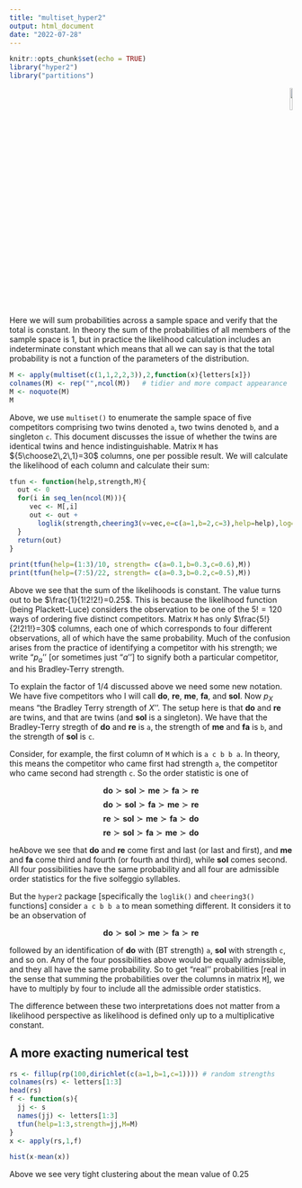 ```yaml
---
title: "multiset_hyper2"
output: html_document
date: "2022-07-28"
---
```


```r
knitr::opts_chunk$set(echo = TRUE)
library("hyper2")
library("partitions")
```

<p style="text-align: right;">
![](`r system.file("help/figures/hyper2.png", package = "hyper2")`){width=10%}
</p>

Here we will sum probabilities across a sample space and verify that
the total is constant.  In theory the sum of the probabilities of all
members of the sample space is 1, but in practice the likelihood
calculation includes an indeterminate constant which means that all we
can say is that the total probability is not a function of the
parameters of the distribution.


```r
M <- apply(multiset(c(1,1,2,2,3)),2,function(x){letters[x]})
colnames(M) <- rep("",ncol(M))   # tidier and more compact appearance
M <- noquote(M)
M
```

Above, we use `multiset()` to enumerate the sample space of five
competitors comprising two twins denoted `a`, two twins denoted `b`,
and a singleton `c`.  This document discusses the issue of whether the
twins are identical twins and hence indistinguishable.  Matrix `M` has
${5\choose2\,2\,1}=30$ columns, one per possible result.  We will
calculate the likelihood of each column and calculate their sum:

```r
tfun <- function(help,strength,M){
  out <- 0
  for(i in seq_len(ncol(M))){
     vec <- M[,i]
     out <- out +
       loglik(strength,cheering3(v=vec,e=c(a=1,b=2,c=3),help=help),log=FALSE)
  }
  return(out)
}
```

```r
print(tfun(help=(1:3)/10, strength= c(a=0.1,b=0.3,c=0.6),M))
print(tfun(help=(7:5)/22, strength= c(a=0.3,b=0.2,c=0.5),M))
```

Above we see that the sum of the likelihoods is constant.  The value
turns out to be $\frac{1}{1!2!2!}=0.25$.  This is because the
likelihood function (being Plackett-Luce) considers the observation to
be one of the $5!=120$ ways of ordering five distinct competitors.
Matrix `M` has only $\frac{5!}{2!2!1!}=30$ columns, each one of which
corresponds to four different observations, all of which have the same
probability.  Much of the confusion arises from the practice of
identifying a competitor with his strength; we write "$p_a$'' [or
sometimes just "$a$''] to signify both a particular competitor, and
his Bradley-Terry strength.


To explain the factor of $1/4$ discussed above we need some new
notation.  We have five competitors who I will call $\mathbf{do}$,
$\mathbf{re}$, $\mathbf{me}$, $\mathbf{fa}$, and $\mathbf{sol}$.  Now
$p_X$ means "the Bradley Terry strength of $X$''.  The setup here is
that $\mathbf{do}$ and $\mathbf{re}$ are twins, and that are twins
(and $\mathbf{sol}$ is a singleton).  We have that the Bradley-Terry
stregth of $\mathbf{do}$ and $\mathbf{re}$ is `a`, the strength of
$\mathbf{me}$ and $\mathbf{fa}$ is `b`, and the strength of
$\mathbf{sol}$ is `c`.

Consider, for example, the first column of `M` which is `a c b b a`.
In theory, this means the competitor who came first had strength `a`,
the competitor who came second had strength `c`.  So the order
statistic is one of

$$\mathbf{do}\succ\mathbf{sol}\succ\mathbf{me}\succ\mathbf{fa}\succ\mathbf{re}$$
$$\mathbf{do}\succ\mathbf{sol}\succ\mathbf{fa}\succ\mathbf{me}\succ\mathbf{re}$$
$$\mathbf{re}\succ\mathbf{sol}\succ\mathbf{me}\succ\mathbf{fa}\succ\mathbf{do}$$
$$\mathbf{re}\succ\mathbf{sol}\succ\mathbf{fa}\succ\mathbf{me}\succ\mathbf{do}$$

heAbove we see that $\mathbf{do}$ and $\mathbf{re}$ come first and last
(or last and first), and $\mathbf{me}$ and $\mathbf{fa}$ come third
and fourth (or fourth and third), while $\mathbf{sol}$ comes second.
All four possibilities have the same probability and all four are
admissible order statistics for the five solfeggio syllables.

But the `hyper2` package [specifically the `loglik()` and
`cheering3()` functions] consider `a c b b a` to mean something
different.  It considers it to be an observation of

$$\mathbf{do}\succ\mathbf{sol}\succ\mathbf{me}\succ\mathbf{fa}\succ\mathbf{re}$$

followed by an identification of $\mathbf{do}$ with (BT strength) `a`,
$\mathbf{sol}$ with strength `c`, and so on.  Any of the four
possibilities above would be equally admissible, and they all have the
same probability.  So to get "real'' probabilities [real in the sense
that summing the probabilities over the columns in matrix `M`], we
have to multiply by four to include all the admissible order
statistics.

The difference between these two interpretations does not matter from
a likelihood perspective as likelihood is defined only up to a
multiplicative constant.


## A more exacting numerical test

```r
rs <- fillup(rp(100,dirichlet(c(a=1,b=1,c=1)))) # random strengths
colnames(rs) <- letters[1:3]
head(rs)
f <- function(s){
  jj <- s
  names(jj) <- letters[1:3]
  tfun(help=1:3,strength=jj,M=M)
}
x <- apply(rs,1,f)
```


```r
hist(x-mean(x))
```

Above we see very tight clustering about the mean value of 0.25

